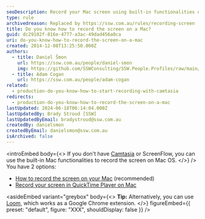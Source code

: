 ```yaml
---
seoDescription: Record your Mac screen using built-in functionalities or popular alternatives like Camtasia and ScreenFlow.
type: rule
archivedreason: Replaced by https://ssw.com.au/rules/recording-screen
title: Do you know how to record the screen on a Mac?
guid: dc29102f-816e-4777-a3ac-49dad456a0ca
uri: do-you-know-how-to-record-the-screen-on-a-mac
created: 2014-12-08T13:25:50.000Z
authors:
  - title: Daniel Šmon
    url: https://ssw.com.au/people/daniel-smon
    img: https://github.com/SSWConsulting/SSW.People.Profiles/raw/main/Daniel-Smon/Images/Daniel-Smon-Profile.jpg
  - title: Adam Cogan
    url: https://ssw.com.au/people/adam-cogan
related:
  - production-do-you-know-how-to-start-recording-with-camtasia
redirects:
  - production-do-you-know-how-to-record-the-screen-on-a-mac
lastUpdated: 2024-06-18T06:14:04.000Z
lastUpdatedBy: Brady Stroud [SSW]
lastUpdatedByEmail: bradystroud@ssw.com.au
createdBy: danielsmon
createdByEmail: danielsmon@ssw.com.au
isArchived: false
---
```


<introEmbed
  body={<>
If you don't have [Camtasia](/production-do-you-know-how-to-start-recording-with-camtasia) or ScreenFlow, you can use the built-in Mac functionalities to record the screen on Mac OS.
  </>}
/>
You have 2 options:

* [How to record the screen on your Mac](https://support.apple.com/en-au/HT208721) (recommended)
* [Record your screen in QuickTime Player on Mac](https://support.apple.com/en-ca/guide/quicktime-player/qtp97b08e666/mac)


<asideEmbed
  variant="greybox"
  body={<>
    **Tip:** Alternatively, you can use [Loom](https://www.useloom.com), which works as a Google Chrome extension.
  </>}
  figureEmbed={{
    preset: "default",
    figure: "XXX",
    shouldDisplay: false
  }}
/>
